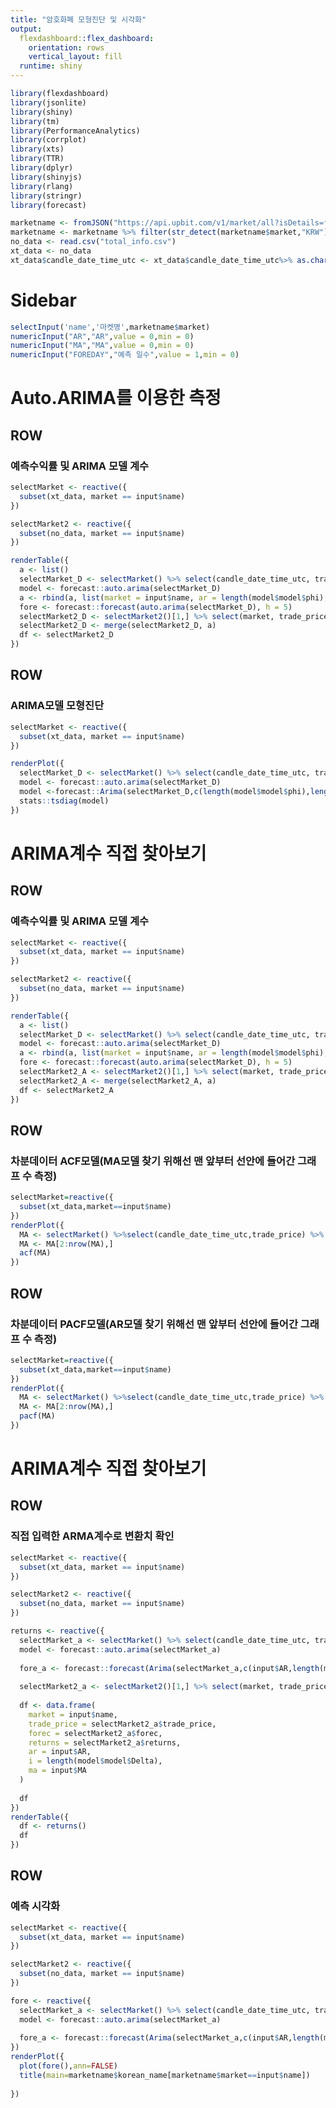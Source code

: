 ```yaml
---
title: "암호화폐 모형진단 및 시각화"
output: 
  flexdashboard::flex_dashboard:
    orientation: rows
    vertical_layout: fill
  runtime: shiny
---
```


```r

library(flexdashboard)
library(jsonlite)
library(shiny)
library(tm)
library(PerformanceAnalytics)
library(corrplot)
library(xts)
library(TTR)
library(dplyr)
library(shinyjs)
library(rlang)
library(stringr)
library(forecast)

marketname <- fromJSON("https://api.upbit.com/v1/market/all?isDetails=false") %>% select(market,korean_name)
marketname <- marketname %>% filter(str_detect(marketname$market,"KRW")==TRUE)
no_data <- read.csv("total_info.csv")
xt_data <- no_data
xt_data$candle_date_time_utc <- xt_data$candle_date_time_utc%>% as.character() %>% as.Date(format='%y%m%d')


```

Sidebar {.sidebar}
=====================================
```r

selectInput('name','마켓명',marketname$market)
numericInput("AR","AR",value = 0,min = 0)
numericInput("MA","MA",value = 0,min = 0)
numericInput("FOREDAY","예측 일수",value = 1,min = 0)

```

Auto.ARIMA를 이용한 측정
=====================================
## ROW {data-height="150"}
### 예측수익률 및 ARIMA 모델 계수

```r

selectMarket <- reactive({
  subset(xt_data, market == input$name)
})

selectMarket2 <- reactive({
  subset(no_data, market == input$name)
})

renderTable({
  a <- list()
  selectMarket_D <- selectMarket() %>% select(candle_date_time_utc, trade_price) %>% as.xts()
  model <- forecast::auto.arima(selectMarket_D)
  a <- rbind(a, list(market = input$name, ar = length(model$model$phi), i = length(model$model$Delta), ma = length(model$model$theta)))
  fore <- forecast::forecast(auto.arima(selectMarket_D), h = 5)
  selectMarket2_D <- selectMarket2()[1,] %>% select(market, trade_price) %>% mutate(forec = fore$mean[5], returns = (forec - trade_price) / (trade_price) * 100)
  selectMarket2_D <- merge(selectMarket2_D, a)
  df <- selectMarket2_D
})
```

## ROW {data-height="800"}
### ARIMA모델 모형진단
```r
selectMarket <- reactive({
  subset(xt_data, market == input$name)
})

renderPlot({
  selectMarket_D <- selectMarket() %>% select(candle_date_time_utc, trade_price) %>% as.xts()
  model <- forecast::auto.arima(selectMarket_D)
  model <-forecast::Arima(selectMarket_D,c(length(model$model$phi),length(model$model$Delta),length(model$model$theta)))
  stats::tsdiag(model)
})
```

ARIMA계수 직접 찾아보기
=====================================
## ROW {data-height="150"}
### 예측수익률 및 ARIMA 모델 계수

```r

selectMarket <- reactive({
  subset(xt_data, market == input$name)
})

selectMarket2 <- reactive({
  subset(no_data, market == input$name)
})

renderTable({
  a <- list()
  selectMarket_D <- selectMarket() %>% select(candle_date_time_utc, trade_price) %>% as.xts()
  model <- forecast::auto.arima(selectMarket_D)
  a <- rbind(a, list(market = input$name, ar = length(model$model$phi), i = length(model$model$Delta), ma = length(model$model$theta)))
  fore <- forecast::forecast(auto.arima(selectMarket_D), h = 5)
  selectMarket2_A <- selectMarket2()[1,] %>% select(market, trade_price) %>% mutate(forec = fore$mean[5], returns = (forec - trade_price) / (trade_price) * 100)
  selectMarket2_A <- merge(selectMarket2_A, a)
  df <- selectMarket2_A
})
```
## ROW {data-height="500"}
### 차분데이터 ACF모델(MA모델 찾기 위해선 맨 앞부터 선안에 들어간 그래프 수 측정)
```r
selectMarket=reactive({
  subset(xt_data,market==input$name)
})
renderPlot({
  MA <- selectMarket() %>%select(candle_date_time_utc,trade_price) %>% as.xts() %>% diff() 
  MA <- MA[2:nrow(MA),]
  acf(MA)
})
```
## ROW {data-height="500"}
### 차분데이터 PACF모델(AR모델 찾기 위해선 맨 앞부터 선안에 들어간 그래프 수 측정)
```r
selectMarket=reactive({
  subset(xt_data,market==input$name)
})
renderPlot({
  MA <- selectMarket() %>%select(candle_date_time_utc,trade_price) %>% as.xts() %>% diff()
  MA <- MA[2:nrow(MA),]
  pacf(MA)
})
```
ARIMA계수 직접 찾아보기
=====================================
## ROW {data-height="150"}
### 직접 입력한 ARMA계수로 변환치 확인
```r
selectMarket <- reactive({
  subset(xt_data, market == input$name)
})

selectMarket2 <- reactive({
  subset(no_data, market == input$name)
})

returns <- reactive({
  selectMarket_a <- selectMarket() %>% select(candle_date_time_utc, trade_price) %>% as.xts()
  model <- forecast::auto.arima(selectMarket_a)
  
  fore_a <- forecast::forecast(Arima(selectMarket_a,c(input$AR,length(model$model$Delta),input$MA)), h = input$FOREDAY)
  
  selectMarket2_a <- selectMarket2()[1,] %>% select(market, trade_price) %>% mutate(forec = fore_a$mean[input$FOREDAY], returns = (forec - trade_price) / trade_price * 100)
  
  df <- data.frame(
    market = input$name,
    trade_price = selectMarket2_a$trade_price,
    forec = selectMarket2_a$forec,
    returns = selectMarket2_a$returns,
    ar = input$AR,
    i = length(model$model$Delta),
    ma = input$MA
  )
  
  df
})
renderTable({
  df <- returns()
  df
})

```

## ROW {data-height="750"}
### 예측 시각화
```r
selectMarket <- reactive({
  subset(xt_data, market == input$name)
})

selectMarket2 <- reactive({
  subset(no_data, market == input$name)
})

fore <- reactive({
  selectMarket_a <- selectMarket() %>% select(candle_date_time_utc, trade_price) %>% as.xts()
  model <- forecast::auto.arima(selectMarket_a)
  
  fore_a <- forecast::forecast(Arima(selectMarket_a,c(input$AR,length(model$model$Delta),input$MA)), h = input$FOREDAY)
})
renderPlot({
  plot(fore(),ann=FALSE)
  title(main=marketname$korean_name[marketname$market==input$name])
  
})
```
